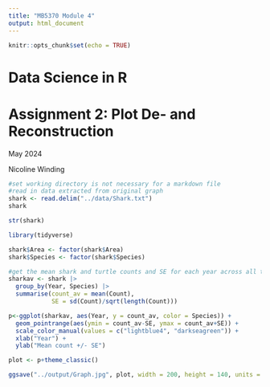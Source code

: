 ```yaml
---
title: "MB5370 Module 4"
output: html_document
---
```


```r
knitr::opts_chunk$set(echo = TRUE)
```
# Data Science in R

# Assignment 2: Plot De- and Reconstruction
May 2024

Nicoline Winding

```r
#set working directory is not necessary for a markdown file
#read in data extracted from original graph
shark <- read.delim("../data/Shark.txt")
shark

str(shark)

library(tidyverse)

shark$Area <- factor(shark$Area)
shark$Species <- factor(shark$Species)
```


```r
#get the mean shark and turtle counts and SE for each year across all the areas
sharkav <- shark |> 
  group_by(Year, Species) |>
  summarise(count_av = mean(Count), 
            SE = sd(Count)/sqrt(length(Count))) 
```


```r
p<-ggplot(sharkav, aes(Year, y = count_av, color = Species)) +
  geom_pointrange(aes(ymin = count_av-SE, ymax = count_av+SE)) +
  scale_color_manual(values = c("lightblue4", "darkseagreen")) +
  xlab("Year") +
  ylab("Mean count +/- SE")

plot <- p+theme_classic()
```

```r
ggsave("../output/Graph.jpg", plot, width = 200, height = 140, units = "mm")
```








